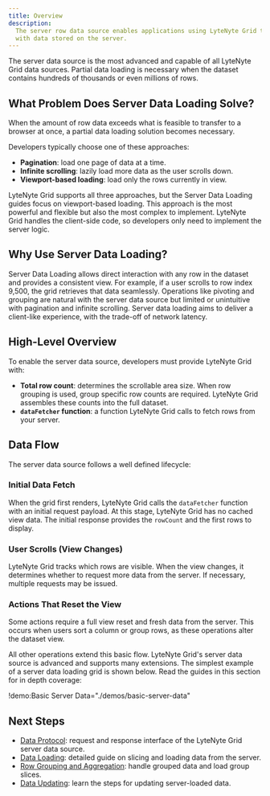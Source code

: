 ```yaml
---
title: Overview
description:
  The server row data source enables applications using LyteNyte Grid to retrieve and interact
  with data stored on the server.
---
```


The server data source is the most advanced and capable of all LyteNyte Grid
data sources. Partial data loading is necessary when the dataset contains hundreds
of thousands or even millions of rows.

## What Problem Does Server Data Loading Solve?

When the amount of row data exceeds what is feasible to transfer to a browser at once,
a partial data loading solution becomes necessary.

Developers typically choose one of these approaches:

- **Pagination**: load one page of data at a time.
- **Infinite scrolling**: lazily load more data as the user scrolls down.
- **Viewport-based loading**: load only the rows currently in view.

LyteNyte Grid supports all three approaches, but the Server Data Loading guides focus on
viewport-based loading. This approach is the most powerful and flexible but also the
most complex to implement. LyteNyte Grid handles the client-side code, so developers
only need to implement the server logic.

## Why Use Server Data Loading?

Server Data Loading allows direct interaction with any row in the dataset and provides
a consistent view. For example, if a user scrolls to row index 9,500, the grid retrieves
that data seamlessly. Operations like pivoting and grouping are natural with the server
data source but limited or unintuitive with pagination and infinite scrolling.
Server data loading aims to deliver a client-like experience, with the trade-off of
network latency.

## High-Level Overview

To enable the server data source, developers must provide LyteNyte Grid with:

- **Total row count**: determines the scrollable area size. When row grouping is used,
  group specific row counts are required. LyteNyte Grid assembles these counts into the
  full dataset.
- **`dataFetcher` function**: a function LyteNyte Grid calls to fetch rows from your server.

## Data Flow

The server data source follows a well defined lifecycle:

<Steps>
<Step>

### Initial Data Fetch

When the grid first renders, LyteNyte Grid calls the `dataFetcher` function with an initial
request payload. At this stage, LyteNyte Grid has no cached view data. The initial response
provides the `rowCount` and the first rows to display.

</Step>

<Step>

### User Scrolls (View Changes)

LyteNyte Grid tracks which rows are visible. When the view changes, it determines whether
to request more data from the server. If necessary, multiple requests may be issued.

</Step>

<Step>

### Actions That Reset the View

Some actions require a full view reset and fresh data from the server. This occurs when
users sort a column or group rows, as these operations alter the dataset view.

</Step>
</Steps>

All other operations extend this basic flow. LyteNyte Grid's server data source is advanced
and supports many extensions. The simplest example of a server data loading grid is shown
below. Read the guides in this section for in depth coverage:

!demo:Basic Server Data="./demos/basic-server-data"

## Next Steps

- [Data Protocol](/docs/server-data-loading-interface): request and response interface of the LyteNyte Grid server data source.
- [Data Loading](/docs/server-data-loading-row-data): detailed guide on slicing and loading data from the server.
- [Row Grouping and Aggregation](/docs/server-data-loading-row-grouping-and-aggregation): handle grouped data and load group slices.
- [Data Updating](/docs/server-data-loading-row-updating): learn the steps for updating server-loaded data.

